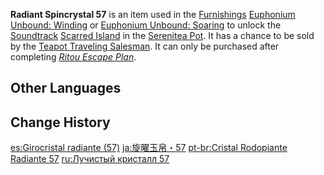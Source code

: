 {{Item Infobox
|id           = 141057
|image        = Item Radiant Spincrystal.png
|type         = Adventure Items
|group        = Radiant Spincrystals
|group2       = Inazuma Spincrystals
|quality      = 4
|invCategory  = Precious Items
|description  = This wondrous crystal contains a certain rhythm, like something beautiful woven from delicate silk. These items can be found throughout the mainland or from merchants who collect curios. The tune held within this crystal can be revivified in your [[Serenitea Pot]] using either "[[Euphonium Unbound: Winding]]" or "[[Euphonium Unbound: Soaring]]." The tune contained within this [[Radiant Spincrystal]] is "[[Scarred Island]]."
|source1      = [[Chubby]]
|track        = Scarred Island
}}
'''Radiant Spincrystal 57''' is an item used in the [[Furnishings]] [[Euphonium Unbound: Winding]] or [[Euphonium Unbound: Soaring]] to unlock the [[Soundtrack]] [[Scarred Island]] in the [[Serenitea Pot]]. It has a chance to be sold by the [[Teapot Traveling Salesman]]. It can only be purchased after completing ''[[Ritou Escape Plan]]''.

==Other Languages==
{{Other Languages
|default_hidden = 1
|en      = Radiant Spincrystal 57
|zhs     = 旋曜玉帛・其五十七
|zhs_rm  = Xuán Yào Yùbó - Qí Wǔshíqī
|zht     = 旋曜玉帛・其五十七
|zht_rm  = Xuán Yào Yùbó - Qí Wǔshíqī
|ja      = 旋曜玉帛・57
|ja_rm   = Sen'you Gyokuhaku - Gojuunana{{Assumed}}
|ko      = 빛나는 결정・57
|ko_rm   = Binnaneun Gyeoljeong - Osipchil
|es      = Girocristal radiante (57)
|fr      = Gyrocristal radiant 57
|ru      = Лучистый кристалл {{tt|57|}}
|th      = Radiant Spincrystal 57
|vi      = Ngọc Thạch Âm Vang 57
|de      = Strahlender Drehkristall LVII
|id      = Radiant Spincrystal 57
|pt      = Cristal Rodopiante Radiante 57
|tr      = Parlak Burgu Kristal 57
|it      = Voltacristallo radioso 57
}}

==Change History==
{{Change History|2.6}}

[[es:Girocristal radiante (57)]]
[[ja:旋曜玉帛・57]]
[[pt-br:Cristal Rodopiante Radiante 57]]
[[ru:Лучистый кристалл 57]]